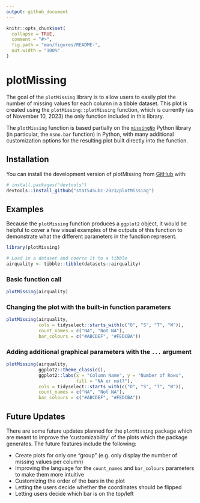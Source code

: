 ```yaml
---
output: github_document
---
```


<!-- README.md is generated from README.Rmd. Please edit that file -->

```r
knitr::opts_chunk$set(
  collapse = TRUE,
  comment = "#>",
  fig.path = "man/figures/README-",
  out.width = "100%"
)
```

# plotMissing

<!-- badges: start -->
<!-- badges: end -->

The goal of the `plotMissing` library is to allow users to easily plot the number of missing values for each column in a tibble dataset. This plot is created using the `plotMissing::plotMissing` function, which is currently (as of November 10, 2023) the only function included in this library. 

The `plotMissing` function is based partially on the [`missingNo`](https://github.com/ResidentMario/missingno) Python library (in particular, the `msno.bar` function) in Python, with many additional customization options for the resulting plot built directly into the function.

## Installation

You can install the development version of plotMissing from [GitHub](https://github.com/) with:

``` r
# install.packages("devtools")
devtools::install_github("stat545ubc-2023/plotMissing")
```

## Examples

Because the `plotMissing` function produces a `ggplot2` object, it would be helpful to cover a few visual examples of the outputs of this function to demonstrate what the different parameters in the function represent.

```r
library(plotMissing)

# Load in a dataset and coerce it to a tibble
airquality <- tibble::tibble(datasets::airquality)
```

### Basic function call

```r
plotMissing(airquality)
```

### Changing the plot with the built-in function parameters

```r
plotMissing(airquality, 
            cols = tidyselect::starts_with(c("O", "S", "T", "W")),
            count_names = c("NA", "Not NA"),
            bar_colours = c("#ABCDEF", "#FEDCBA"))
```

### Adding additional graphical parameters with the `...` argument

```r
plotMissing(airquality, 
            ggplot2::theme_classic(),
            ggplot2::labs(x = "Column Name", y = "Number of Rows",
                          fill = "NA or not?"),
            cols = tidyselect::starts_with(c("O", "S", "T", "W")),
            count_names = c("NA", "Not NA"),
            bar_colours = c("#ABCDEF", "#FEDCBA"))
```

## Future Updates

There are some future updates planned for the `plotMissing` package which are meant to improve the 'customizability' of the plots which the package generates. The future features include the following:

- Create plots for only one "group" (e.g. only display the number of missing values per column)
- Improving the language for the `count_names` and `bar_colours` parameters to make them more intuitive
- Customizing the order of the bars in the plot
- Letting the users decide whether the coordinates should be flipped
- Letting users decide which bar is on the top/left


